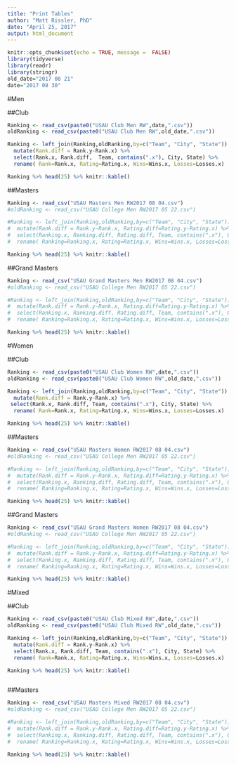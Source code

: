 ---
title: "Print Tables"
author: "Matt Rissler, PhD"
date: "April 25, 2017"
output: html_document
---

```{r setup, include=FALSE}
knitr::opts_chunk$set(echo = TRUE, message =  FALSE)
library(tidyverse)
library(readr)
library(stringr)
old_date="2017 08 21"
date="2017 08 30"
```

#Men

##Club

```{r MenClub, echo=FALSE, results="asis"}
Ranking <- read_csv(paste0("USAU Club Men RW",date,".csv"))
oldRanking <- read_csv(paste0("USAU Club Men RW",old_date,".csv"))

Ranking <- left_join(Ranking,oldRanking,by=c("Team", "City", "State")) %>% 
  mutate(Rank.diff = Rank.y-Rank.x) %>%
  select(Rank.x, Rank.diff,  Team, contains(".x"), City, State) %>%
  rename( Rank=Rank.x, Rating=Rating.x, Wins=Wins.x, Losses=Losses.x)

Ranking %>% head(25) %>% knitr::kable()

```

##Masters
```{r MenD3, results='asis', echo=FALSE}
Ranking <- read_csv("USAU Masters Men RW2017 08 04.csv")
#oldRanking <- read_csv("USAU College Men RW2017 05 22.csv")

#Ranking <- left_join(Ranking,oldRanking,by=c("Team", "City", "State")) %>% 
#  mutate(Rank.diff = Rank.y-Rank.x, Rating.diff=Rating.y-Rating.x) %>%
#  select(Ranking.x, Ranking.diff, Rating.diff, Team, contains(".x"), City, State) %>%
#  rename( Ranking=Ranking.x, Rating=Rating.x, Wins=Wins.x, Losses=Losses.x)

Ranking %>% head(25) %>% knitr::kable()
```


##Grand Masters

```{r Men GM, results='asis', echo=FALSE}
Ranking <- read_csv("USAU Grand Masters Men RW2017 08 04.csv")
#oldRanking <- read_csv("USAU College Men RW2017 05 22.csv")

#Ranking <- left_join(Ranking,oldRanking,by=c("Team", "City", "State")) %>% 
#  mutate(Rank.diff = Rank.y-Rank.x, Rating.diff=Rating.y-Rating.x) %>%
#  select(Ranking.x, Ranking.diff, Rating.diff, Team, contains(".x"), City, State) %>%
#  rename( Ranking=Ranking.x, Rating=Rating.x, Wins=Wins.x, Losses=Losses.x)

Ranking %>% head(25) %>% knitr::kable()

```


#Women

##Club



```{r WomenClub, echo=FALSE, results="asis"}
Ranking <- read_csv(paste0("USAU Club Women RW",date,".csv"))
oldRanking <- read_csv(paste0("USAU Club Women RW",old_date,".csv"))

Ranking <- left_join(Ranking,oldRanking,by=c("Team", "City", "State")) %>% 
  mutate(Rank.diff = Rank.y-Rank.x) %>%
 select(Rank.x, Rank.diff, Team, contains(".x"), City, State) %>%
  rename( Rank=Rank.x, Rating=Rating.x, Wins=Wins.x, Losses=Losses.x)

Ranking %>% head(25) %>% knitr::kable()
```

##Masters
```{r WomenMasters, results='asis', echo=FALSE}
Ranking <- read_csv("USAU Masters Women RW2017 08 04.csv")
#oldRanking <- read_csv("USAU College Men RW2017 05 22.csv")

#Ranking <- left_join(Ranking,oldRanking,by=c("Team", "City", "State")) %>% 
#  mutate(Rank.diff = Rank.y-Rank.x, Rating.diff=Rating.y-Rating.x) %>%
#  select(Ranking.x, Ranking.diff, Rating.diff, Team, contains(".x"), City, State) %>%
#  rename( Ranking=Ranking.x, Rating=Rating.x, Wins=Wins.x, Losses=Losses.x)

Ranking %>% head(25) %>% knitr::kable()
```

##Grand Masters

```{r WomenGrandMasters, results='asis', echo=FALSE}
Ranking <- read_csv("USAU Grand Masters Women RW2017 08 04.csv")
#oldRanking <- read_csv("USAU College Men RW2017 05 22.csv")

#Ranking <- left_join(Ranking,oldRanking,by=c("Team", "City", "State")) %>% 
#  mutate(Rank.diff = Rank.y-Rank.x, Rating.diff=Rating.y-Rating.x) %>%
#  select(Ranking.x, Ranking.diff, Rating.diff, Team, contains(".x"), City, State) %>%
#  rename( Ranking=Ranking.x, Rating=Rating.x, Wins=Wins.x, Losses=Losses.x)

Ranking %>% head(25) %>% knitr::kable()
```

#Mixed

##Club

```{r MixedClub, results='asis', echo=FALSE}
Ranking <- read_csv(paste0("USAU Club Mixed RW",date,".csv"))
oldRanking <- read_csv(paste0("USAU Club Mixed RW",old_date,".csv"))

Ranking <- left_join(Ranking,oldRanking,by=c("Team", "City", "State")) %>% 
  mutate(Rank.diff = Rank.y-Rank.x) %>%
  select(Rank.x, Rank.diff, Team, contains(".x"), City, State) %>%
  rename( Rank=Rank.x, Rating=Rating.x, Wins=Wins.x, Losses=Losses.x)

Ranking %>% head(25) %>% knitr::kable()



```


##Masters

```{r MixedMasters, results='asis', echo=FALSE}
Ranking <- read_csv("USAU Masters Mixed RW2017 08 04.csv")
#oldRanking <- read_csv("USAU College Men RW2017 05 22.csv")

#Ranking <- left_join(Ranking,oldRanking,by=c("Team", "City", "State")) %>% 
#  mutate(Rank.diff = Rank.y-Rank.x, Rating.diff=Rating.y-Rating.x) %>%
#  select(Ranking.x, Ranking.diff, Rating.diff, Team, contains(".x"), City, State) %>%
#  rename( Ranking=Ranking.x, Rating=Rating.x, Wins=Wins.x, Losses=Losses.x)

Ranking %>% head(25) %>% knitr::kable()
```
